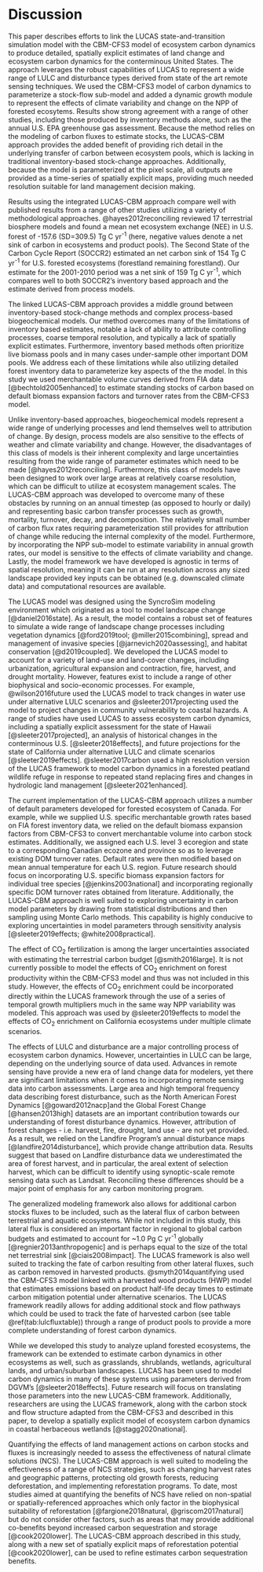 # Discussion

This paper describes efforts to link the LUCAS state-and-transition simulation model with the CBM-CFS3 model of ecosystem carbon dynamics to produce detailed, spatially explicit estimates of land change and ecosystem carbon dynamics for the conterminous United States. The approach leverages the robust capabilities of LUCAS to represent a wide range of LULC and disturbance types derived from state of the art remote sensing techniques. We used the CBM-CFS3 model of carbon dynamics to parameterize a stock-flow sub-model and added a dynamic growth module to represent the effects of climate variability and change on the NPP of forested ecosytems. Results show strong agreement with a range of other studies, including those produced by inventory methods alone, such as the annual U.S. EPA greenhouse gas assessment. Because the method relies on the modeling of carbon fluxes to estimate stocks, the LUCAS-CBM approach provides the added benefit of providing rich detail in the underlying transfer of carbon between ecosystem pools, which is lacking in traditional inventory-based stock-change approaches. Additionally, because the model is parameterized at the pixel scale, all outputs are provided as a time-series of spatially explicit maps, providing much needed resolution suitable for land management decision making.

Results using the integrated LUCAS-CBM approach compare well with published results from a range of other studies utilizing a variety of methodological approaches. @hayes2012reconciling reviewed 17 terrestrial biosphere models and found a mean net ecosystem exchange (NEE) in U.S. forest of -157.6 (SD=309.5) Tg C yr^-1^ (here, negative values denote a net sink of carbon in ecosystems and product pools). The Second State of the Carbon Cycle Report (SOCCR2) estimated an net carbon sink of 154 Tg C yr^-1^ for U.S. forested ecosystems (forestland remaining forestland). Our estimate for the 2001-2010 period was a net sink of 159 Tg C yr^-1^, which compares well to both SOCCR2's inventory based approach and the estimate derived from process models.

The linked LUCAS-CBM approach provides a middle ground between inventory-based stock-change methods and complex process-based biogeochemical models. Our method overcomes many of the limitations of inventory based estimates, notable a lack of ability to attribute controlling processes, coarse temporal resolution, and typically a lack of spatially explicit estimates. Furthermore, inventory based methods often prioritize live biomass pools and in many cases under-sample other important DOM pools. We address each of these limitations while also utilizing detailed forest inventory data to parameterize key aspects of the the model. In this study we used merchantable volume curves derived from FIA data [@bechtold2005enhanced] to estimate standing stocks of carbon based on default biomass expansion factors and turnover rates from the CBM-CFS3 model.

Unlike inventory-based approaches, biogeochemical models represent a wide range of underlying processes and lend themselves well to attribution of change. By design, process models are also sensitive to the effects of weather and climate variability and change. However, the disadvantages of this class of models is their inherent complexity and large uncertainties resulting from the wide range of parameter estimates which need to be made [@hayes2012reconciling]. Furthermore, this class of models have been designed to work over large areas at relatively coarse resolution, which can be difficult to utilize at ecosystem management scales. The LUCAS-CBM approach was developed to overcome many of these obstacles by running on an annual timestep (as opposed to hourly or daily) and representing basic carbon transfer processes such as growth, mortality, turnover, decay, and decomposition. The relatively small number of carbon flux rates requiring parameterization still provides for attribution of change while reducing the internal complexity of the model. Furthermore, by incorporating the NPP sub-model to estimate variability in annual growth rates, our model is sensitive to the effects of climate variability and change. Lastly, the model framework we have developed is agnostic in terms of spatial resolution, meaning it can be run at any resolution across any sized landscape provided key inputs can be obtained (e.g. downscaled climate data) and computational resources are available.

The LUCAS model was designed using the SyncroSim modeling environment which originated as a tool to model landscape change [@daniel2016state]. As a result, the model contains a robust set of features to simulate a wide range of landscape change processes including vegetation dynamics [@ford2019tool; @miller2015combining], spread and management of invasive species [@jarnevich2020assessing], and habitat conservation [@d2019coupled]. We developed the LUCAS model to account for a variety of land-use and land-cover changes, including urbanization, agricultural expansion and contraction, fire, harvest, and drought mortality. However, features exist to include a range of other biophysical and socio-economic processes. For example, @wilson2016future used the LUCAS model to track changes in water use under alternative LULC scenarios and @sleeter2017projecting used the model to project changes in community vulnerability to coastal hazards. A range of studies have used LUCAS to assess ecosystem carbon dynamics, including a spatially explicit assessment for the state of Hawaii [@sleeter2017projected], an analysis of historical changes in the conterminous U.S. [@sleeter2018effects], and future projections for the state of California under alternative LULC and climate scenarios [@sleeter2019effects]. @sleeter2017carbon used a high resolution version of the LUCAS framework to model carbon dynamics in a forested peatland wildlife refuge in response to repeated stand replacing fires and changes in hydrologic land management [@sleeter2021enhanced].

The current implementation of the LUCAS-CBM approach utilizes a number of default parameters developed for forested ecosystem of Canada. For example, while we supplied U.S. specific merchantable growth rates based on FIA forest inventory data, we relied on the default biomass expansion factors from CBM-CFS3 to convert merchantable volume into carbon stock estimates. Additionally, we assigned each U.S. level 3 ecoregion and state to a corresponding Canadian ecozone and province so as to leverage existing DOM turnover rates. Default rates were then modified based on mean annual temperature for each U.S. region. Future research should focus on incorporating U.S. specific biomass expansion factors for individual tree species [@jenkins2003national] and incorporating regionally specific DOM turnover rates obtained from literature. Additionally, the LUCAS-CBM approach is well suited to exploring uncertainty in carbon model parameters by drawing from statistical distributions and then sampling using Monte Carlo methods. This capability is highly conducive to exploring uncertainties in model parameters through sensitivity analysis [@sleeter2019effects; @white2008practical].

The effect of CO~2~ fertilization is among the larger uncertainties associated with estimating the terrestrial carbon budget [@smith2016large]. It is not currently possible to model the effects of CO~2~ enrichment on forest productivity within the CBM-CFS3 model and thus was not included in this study. However, the effects of CO~2~ enrichment could be incorporated directly within the LUCAS framework through the use of a series of temporal growth multipliers much in the same way NPP variability was modeled. This approach was used by @sleeter2019effects to model the effects of CO~2~ enrichment on California ecosystems under multiple climate scenarios.

The effects of LULC and disturbance are a major controlling process of ecosystem carbon dynamics. However, uncertainties in LULC can be large, depending on the underlying source of data used. Advances in remote sensing have provide a new era of land change data for modelers, yet there are significant limitations when it comes to incorporating remote sensing data into carbon assessments. Large area and high temporal frequency data describing forest disturbance, such as the North American Forest Dynamics [@goward2012nacp]and the Global Forest Change [@hansen2013high] datasets are an important contribution towards our understanding of forest disturbance dynamics. However, attribution of forest changes - i.e. harvest, fire, drought, land use - are not yet provided. As a result, we relied on the Landfire Program's annual disturbance maps [@landfire2014disturbance], which provide change attribution data. Results suggest that based on Landfire disturbance data we underestimated the area of forest harvest, and in particular, the areal extent of selection harvest, which can be difficult to identify using synoptic-scale remote sensing data such as Landsat. Reconciling these differences should be a major point of emphasis for any carbon monitoring program.

The generalized modeling framework also allows for additional carbon stocks fluxes to be included, such as the lateral flux of carbon between terrestrial and aquatic ecosystems. While not included in this study, this lateral flux is considered an important factor in regional to global carbon budgets and estimated to account for \~1.0 Pg C yr^-1^ globally [@regnier2013anthropogenic] and is perhaps equal to the size of the total net terrestrial sink [@ciais2008impact]. The LUCAS framework is also well suited to tracking the fate of carbon resulting from other lateral fluxes, such as carbon removed in harvested products. @smyth2014quantifying used the CBM-CFS3 model linked with a harvested wood products (HWP) model that estimates emissions based on product half-life decay times to estimate carbon mitigation potential under alternative scenarios. The LUCAS framework readily allows for adding additional stock and flow pathways which could be used to track the fate of harvested carbon (see table \@ref(tab:lulcfluxtable)) through a range of product pools to provide a more complete understanding of forest carbon dynamics.

While we developed this study to analyze upland forested ecosystems, the framework can be extended to estimate carbon dynamics in other ecosystems as well, such as grasslands, shrublands, wetlands, agricultural lands, and urban/suburban landscapes. LUCAS has been used to model carbon dynamics in many of these systems using parameters derived from DGVM's [@sleeter2018effects]. Future research will focus on translating those parameters into the new LUCAS-CBM framework. Additionally, researchers are using the LUCAS framework, along with the carbon stock and flow structure adapted from the CBM-CFS3 and described in this paper, to develop a spatially explicit model of ecosystem carbon dynamics in coastal herbaceous wetlands [@stagg2020national].

Quantifying the effects of land management actions on carbon stocks and fluxes is increasingly needed to assess the effectiveness of natural climate solutions (NCS). The LUCAS-CBM approach is well suited to modeling the effectiveness of a range of NCS strategies, such as changing harvest rates and geographic patterns, protecting old growth forests, reducing deforestation, and implementing reforestation programs. To date, most studies aimed at quantifying the benefits of NCS have relied on non-spatial or spatially-referenced approaches which only factor in the biophysical suitability of reforestation [@fargione2018natural, @griscom2017natural] but do not consider other factors, such as areas that may provide additional co-benefits beyond increased carbon sequestration and storage [@cook2020lower]. The LUCAS-CBM approach described in this study, along with a new set of spatially explicit maps of reforestation potential [@cook2020lower], can be used to refine estimates carbon sequestration benefits.
